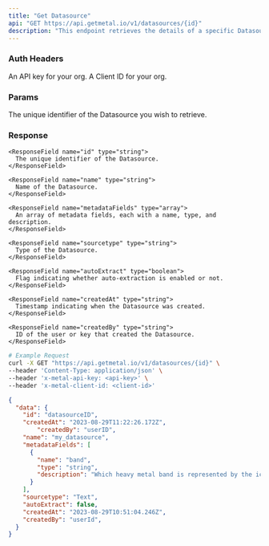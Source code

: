 ```yaml
---
title: "Get Datasource"
api: "GET https://api.getmetal.io/v1/datasources/{id}"
description: "This endpoint retrieves the details of a specific Datasource by its ID."
---
```


### Auth Headers

<ParamField required header="x-metal-api-key" type="string">
  An API key for your org.
</ParamField>

<ParamField required header="x-metal-client-id" type="string">
  A Client ID for your org.
</ParamField>


### Params

<ParamField required path="id" type="string">
  The unique identifier of the Datasource you wish to retrieve.
</ParamField>

### Response

<ResponseField name="data" type="Datasource Object">
  <Expandable title="properties">

    <ResponseField name="id" type="string">
      The unique identifier of the Datasource.
    </ResponseField>

    <ResponseField name="name" type="string">
      Name of the Datasource.
    </ResponseField>

    <ResponseField name="metadataFields" type="array">
      An array of metadata fields, each with a name, type, and description.
    </ResponseField>

    <ResponseField name="sourcetype" type="string">
      Type of the Datasource.
    </ResponseField>

    <ResponseField name="autoExtract" type="boolean">
      Flag indicating whether auto-extraction is enabled or not.
    </ResponseField>

    <ResponseField name="createdAt" type="string">
      Timestamp indicating when the Datasource was created.
    </ResponseField>

    <ResponseField name="createdBy" type="string">
      ID of the user or key that created the Datasource.
    </ResponseField>

  </Expandable>
</ResponseField>

<RequestExample>

```bash
# Example Request
curl -X GET "https://api.getmetal.io/v1/datasources/{id}" \
--header 'Content-Type: application/json' \
--header 'x-metal-api-key: <api-key>' \
--header 'x-metal-client-id: <client-id>'
```
</RequestExample>

<ResponseExample>

```json Response
{
  "data": {
    "id": "datasourceID",
    "createdAt": "2023-08-29T11:22:26.172Z",
		"createdBy": "userID",
    "name": "my_datasource",
    "metadataFields": [
      {
        "name": "band",
        "type": "string",
        "description": "Which heavy metal band is represented by the iconic mascot Eddie?"
      }
    ],
    "sourcetype": "Text",
    "autoExtract": false,
    "createdAt": "2023-08-29T10:51:04.246Z",
    "createdBy": "userId",
  }
}
```

</ResponseExample>
